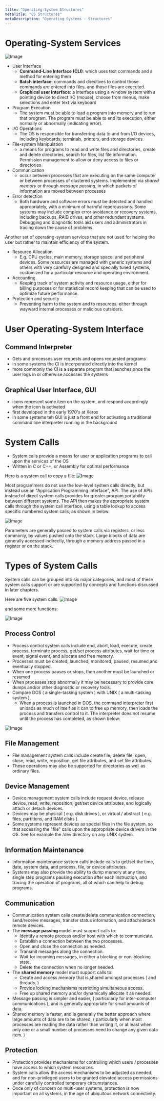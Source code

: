 ```yaml
---
title: "Operating System Structures"
metaTitle: "OS Structures"
metaDescription: "Operating Systems - Structures"
---
```


# Operating-System Services

![Image](https://www.cs.uic.edu/~jbell/CourseNotes/OperatingSystems/images/Chapter2/2_01_OS_Services.jpg)

- User Interface
    - **Command-Line Interface (CLI)**: which uses text commands and a method for entering them
    - **Batch interface**: commands and directives to control those commands are entered into files, and those files are executed.
    - **Graphical user interface**: a interface using a window system with a pointing device to direct I/O (mouse), choose from menus, make selections and enter text via keyboard
- Program Execution
    - The system must be able to load a program into memory and to run that program. The program must be able to end its execution, either normally or abnormally (indicating error).
- I/O Operations
    - The OS is responsible for transferring data to and from I/O devices, including keyboards, terminals, printers, and storage devices.
- File-system Manipulation
    - a means for programs to read and write files and directories, create and delete directories, search for files, list file information. Permission management to allow or deny access to files or directories
- Communication
    - occur between processes that are executing on the same computer or between processes of clustered systems. Implemented via *shared memory* or through *message passing*, in which packets of information are moved between processes
- Error detection
    - Both hardware and software errors must be detected and handled appropriately, with a minimum of harmful repercussions. Some systems may include complex error avoidance or recovery systems, including backups, RAID drives, and other redundant systems. Debugging and diagnostic tools aid users and administrators in tracing down the cause of problems.

Another set of operating-system services that are not used for helping the user but rather to maintain efficiency of the system.

- Resource Allocation
    - E.g. CPU cycles, main memory, storage space, and peripheral devices. Some resources are managed with generic systems and others with very carefully designed and specially tuned systems, customized for a particular resource and operating environment.
- Accounting
    - Keeping track of system activity and resource usage, either for billing purposes or for statistical record keeping that can be used to optimize future performance.
- Protection and security
    - Preventing harm to the system and to resources, either through wayward internal processes or malicious outsiders.

# User Operating-System Interface

## Command Interpreter

- Gets and processes user requests and opens requested programs
- in some systems the CI is incorporated directly into the kernel
- more commonly the CI is a separate program that launches once the user logs in or otherwise accesses the systems

## Graphical User Interface, GUI

- icons represent some item on the system, and respond accordingly when the icon is activated
- first developed in the early 1970's at Xerox
- in some systems teh GUI is just a front end for activating a traditional command line interpreter running in the background

# System Calls
- System calls provide a means for user or application programs to call upon the services of the OS
- Written in C or C++, or Assembly for optimal performance

Here is a system call to copy a file:
![Image](https://www.cs.uic.edu/~jbell/CourseNotes/OperatingSystems/images/Chapter2/2_05_ExampleSystemCalls.jpg)

Most programmers do not use the low-level system calls directly, but instead use an "Application Programming Interface", API. The use of APIs instead of direct system calls provides for greater program portability between different systems. The API then makes the appropriate system calls through the system call interface, using a table lookup to access specific numbered system calls, as shown in below:

![Image](https://www.cs.uic.edu/~jbell/CourseNotes/OperatingSystems/images/Chapter2/2_06_Open.jpg)

Parameters are generally passed to system calls via registers, or less commonly, by values pushed onto the stack. Large blocks of data are generally accessed indirectly, through a memory address passed in a register or on the stack.

# Types of System Calls

System calls can be grouped into six major categories, and most of these system calls support or are supported by concepts and functions discussed in later chapters.

Here are five system calls: 
![Image](https://www.cs.uic.edu/~jbell/CourseNotes/OperatingSystems/images/Chapter2/2_08_SystemCallTypes.jpg)

and some more functions: 

![Image](https://www.cs.uic.edu/~jbell/CourseNotes/OperatingSystems/images/Chapter2/2_08B_ExampleSystemCalls.jpg) 

## Process Control

- Process control system calls include end, abort, load, execute, create process, terminate process, get/set process attributes, wait for time or event, signal event, and allocate and free memory.
- Processes must be created, launched, monitored, paused, resumed,and eventually stopped.
- When one process pauses or stops, then another must be launched or resumed
- When processes stop abnormally it may be necessary to provide core dumps and/or other diagnostic or recovery tools.
- Compare DOS ( a single-tasking system ) with UNIX ( a multi-tasking system ).
    - When a process is launched in DOS, the command interpreter first unloads as much of itself as it can to free up memory, then loads the process and transfers control to it. The interpreter does not resume until the process has completed, as shown below:

![Image](https://www.cs.uic.edu/~jbell/CourseNotes/OperatingSystems/images/Chapter2/2_09_DOS_Execution.jpg)

## File Management

- File management system calls include create file, delete file, open, close, read, write, reposition, get file attributes, and set file attributes.
- These operations may also be supported for directories as well as ordinary files.

## Device Management

- Device management system calls include request device, release device, read, write, reposition, get/set device attributes, and logically attach or detach devices.
- Devices may be physical ( e.g. disk drives ), or virtual / abstract ( e.g. files, partitions, and RAM disks ).
- Some systems represent devices as special files in the file system, so that accessing the "file" calls upon the appropriate device drivers in the OS. See for example the /dev directory on any UNIX system.

## Information Maintenance

- Information maintenance system calls include calls to get/set the time, date, system data, and process, file, or device attributes.
- Systems may also provide the ability to dump memory at any time, single step programs pausing execution after each instruction, and tracing the operation of programs, all of which can help to debug programs.

## Communication 

- Communication system calls create/delete communication connection, send/receive messages, transfer status information, and attach/detach remote devices.
- The **message passing** model must support calls to:
    - Identify a remote process and/or host with which to communicate.
    - Establish a connection between the two processes.
    - Open and close the connection as needed.
    - Transmit messages along the connection.
    - Wait for incoming messages, in either a blocking or non-blocking state.
    - Delete the connection when no longer needed.
- The **shared memory** model must support calls to:
    - Create and access memory that is shared amongst processes ( and threads. )
    - Provide locking mechanisms restricting simultaneous access.
    - Free up shared memory and/or dynamically allocate it as needed.
- Message passing is simpler and easier, ( particularly for inter-computer communications ), and is generally appropriate for small amounts of data.
- Shared memory is faster, and is generally the better approach where large amounts of data are to be shared, ( particularly when most processes are reading the data rather than writing it, or at least when only one or a small number of processes need to change any given data item. )

## Protection
- Protection provides mechanisms for controlling which users / processes have access to which system resources.
- System calls allow the access mechanisms to be adjusted as needed, and for non-privileged users to be granted elevated access permissions under carefully controlled temporary circumstances.
- Once only of concern on multi-user systems, protection is now important on all systems, in the age of ubiquitous network connectivity.